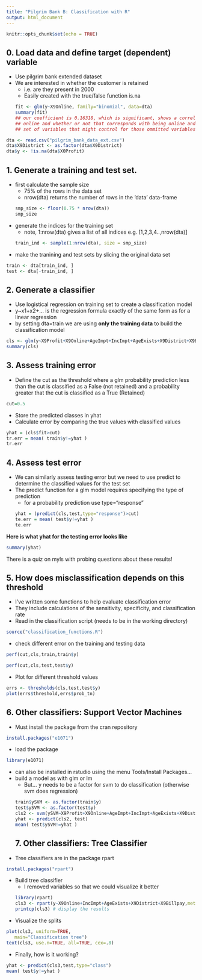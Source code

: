 ---
title: "Pilgrim Bank B: Classification with R"
output: html_document
---

```{r setup, include=FALSE}
knitr::opts_chunk$set(echo = TRUE)
```

## 0. Load data and define target (dependent) variable
* Use pilgrim bank extended dataset
* We are interested in whether the customer is retained 
  + i.e. are they present in 2000
  + Easily created with the true/false function is.na 
``` {r}
fit <- glm(y~X9Online, family="binomial", data=dta)
summary(fit)
## our coefficient is 0.16318, which is significant, shows a correlation. might be worried about things correlated with being
## online and whether or not that corresponds with being online and also being retained. Thus, we should add an additional
## set of variables that might control for those ommitted variables and gives us better parameters more reflective of the real 
```

```{r}
dta <- read.csv("pilgrim_bank_data_ext.csv")
dta$X9District <- as.factor(dta$X9District)
dta$y <- !is.na(dta$X0Profit)
```

## 1. Generate a training and test set.

* first calculate the sample size
  + 75% of the rows in the data set
  + nrow(dta) returns the number of rows in the 'data' data-frame
```{r}
smp_size <- floor(0.75 * nrow(dta))
smp_size
```

* generate the indices for the training set
  + note, 1:nrow(dta) gives a list of all indices e.g. [1,2,3,4..,nrow(dta)]
```{r}
train_ind <- sample(1:nrow(dta), size = smp_size)
```

* make the tranining and test sets by slicing the original data set
```{r}
train <- dta[train_ind, ]
test <- dta[-train_ind, ]
```

## 2. Generate a classifier

* Use logistical regression on training set to create a classification model
* y~x1+x2+... is the regression formula exactly of the same form as for a linear regression
* by setting dta=train we are using **only the training data** to build the classification model
```{r}
cls <- glm(y~X9Profit+X9Online+AgeImpt+IncImpt+AgeExists+X9District+X9Billpay, family='binomial',data=train)
summary(cls)
```

##   3. Assess training error
* Define the cut as the threshold where a glm probability prediction less than the cut is classified as a False (not retained) and a probability greater that the cut is classified as a True (Retained)
```{r}
cut=0.5
```

* Store the predicted classes in yhat
* Calculate error by comparing the true values with classified values 
```{r}
yhat = (cls$fit>cut)
tr.err = mean( train$y!=yhat ) 
tr.err
```

##   4. Assess test error

* We can similarly assess testing error but we need to use predict to determine the classified values for the test set
* The predict function for a glm model requires specifying the type of prediction
  + for a probability prediction use type="response"
```{r}
yhat = (predict(cls,test,type="response")>cut)
te.err = mean( test$y!=yhat ) 
te.err
```

**Here is what  yhat for the testing error looks like**
```{r}
summary(yhat)
```
There is a quiz on myls with probing questions about these results!

##   5. How does misclassification depends on this threshold
* I've written some functions to help evaluate classification error
* They include calculations of the sensitivity, specificity, and classification rate
* Read in the classification script (needs to be in the working directory)
```{r}
source("classification_functions.R")
```

* check different error on the training and testing data
```{r}
perf(cut,cls,train,train$y)
```
```{r}
perf(cut,cls,test,test$y)
```

* Plot for different threshold values
```{r}
errs <- thresholds(cls,test,test$y)
plot(errs$threshold,errs$prob_tn)
```


##    6. Other classifiers: Support Vector Machines
* Must install the package from the cran repository
```{r, eval=FALSE}
install.packages("e1071")  
```
* load the package
```{r, echo=FALSE}
library(e1071)
```
* can also be installed in rstudio using the menu Tools/Install Packages...
* build a model as with glm or lm
  + But... y needs to be a factor for svm to do classification  (otherwise svm does regression)
```{r, warning=FALSE}
train$ySVM <- as.factor(train$y)
test$ySVM <- as.factor(test$y)
cls2 <- svm(ySVM~X9Profit+X9Online+AgeImpt+IncImpt+AgeExists+X9District+X9Billpay, data = train)
yhat <- predict(cls2, test)
mean( test$ySVM!=yhat )
```
##  7. Other classifiers: Tree Classifier
* Tree classifiers are in the package rpart
```{r, eval=FALSE}
install.packages("rpart")  
```

* Build tree classifier
  + I removed variables so that we could visualize it better
```{r}
library(rpart)
cls3 <- rpart(y~X9Online+IncImpt+AgeExists+X9District+X9Billpay,method="class",data=train,cp=0.0025)
printcp(cls3) # display the results
```

* Visualize the splits

```{r}
plot(cls3, uniform=TRUE,
   main="Classification tree")
text(cls3, use.n=TRUE, all=TRUE, cex=.8)
```
* Finally, how is it working?
```{r}
yhat <- predict(cls3,test,type="class")
mean( test$y!=yhat )
```

